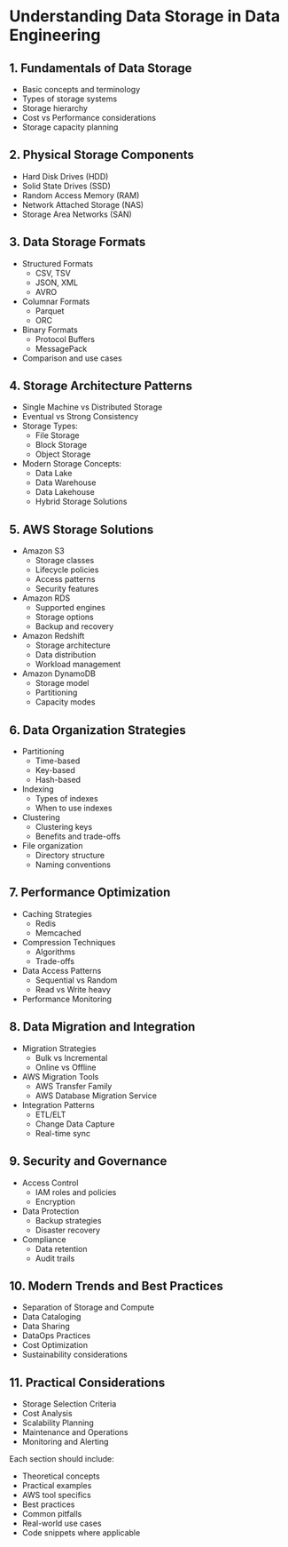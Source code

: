 # Understanding Data Storage in Data Engineering

## 1. Fundamentals of Data Storage
- Basic concepts and terminology
- Types of storage systems
- Storage hierarchy
- Cost vs Performance considerations
- Storage capacity planning

## 2. Physical Storage Components
- Hard Disk Drives (HDD)
- Solid State Drives (SSD)
- Random Access Memory (RAM)
- Network Attached Storage (NAS)
- Storage Area Networks (SAN)

## 3. Data Storage Formats
- Structured Formats
  - CSV, TSV
  - JSON, XML
  - AVRO
- Columnar Formats
  - Parquet
  - ORC
- Binary Formats
  - Protocol Buffers
  - MessagePack
- Comparison and use cases

## 4. Storage Architecture Patterns
- Single Machine vs Distributed Storage
- Eventual vs Strong Consistency
- Storage Types:
  - File Storage
  - Block Storage
  - Object Storage
- Modern Storage Concepts:
  - Data Lake
  - Data Warehouse
  - Data Lakehouse
  - Hybrid Storage Solutions

## 5. AWS Storage Solutions
- Amazon S3
  - Storage classes
  - Lifecycle policies
  - Access patterns
  - Security features
- Amazon RDS
  - Supported engines
  - Storage options
  - Backup and recovery
- Amazon Redshift
  - Storage architecture
  - Data distribution
  - Workload management
- Amazon DynamoDB
  - Storage model
  - Partitioning
  - Capacity modes

## 6. Data Organization Strategies
- Partitioning
  - Time-based
  - Key-based
  - Hash-based
- Indexing
  - Types of indexes
  - When to use indexes
- Clustering
  - Clustering keys
  - Benefits and trade-offs
- File organization
  - Directory structure
  - Naming conventions

## 7. Performance Optimization
- Caching Strategies
  - Redis
  - Memcached
- Compression Techniques
  - Algorithms
  - Trade-offs
- Data Access Patterns
  - Sequential vs Random
  - Read vs Write heavy
- Performance Monitoring

## 8. Data Migration and Integration
- Migration Strategies
  - Bulk vs Incremental
  - Online vs Offline
- AWS Migration Tools
  - AWS Transfer Family
  - AWS Database Migration Service
- Integration Patterns
  - ETL/ELT
  - Change Data Capture
  - Real-time sync

## 9. Security and Governance
- Access Control
  - IAM roles and policies
  - Encryption
- Data Protection
  - Backup strategies
  - Disaster recovery
- Compliance
  - Data retention
  - Audit trails

## 10. Modern Trends and Best Practices
- Separation of Storage and Compute
- Data Cataloging
- Data Sharing
- DataOps Practices
- Cost Optimization
- Sustainability considerations

## 11. Practical Considerations
- Storage Selection Criteria
- Cost Analysis
- Scalability Planning
- Maintenance and Operations
- Monitoring and Alerting

Each section should include:
- Theoretical concepts
- Practical examples
- AWS tool specifics
- Best practices
- Common pitfalls
- Real-world use cases
- Code snippets where applicable
